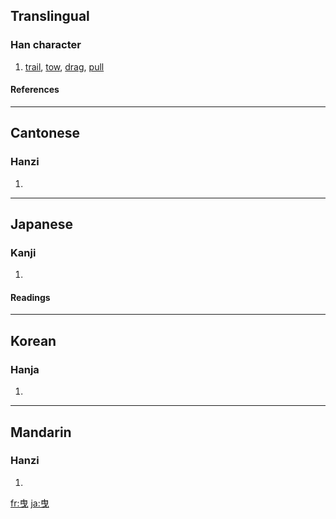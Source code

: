 {{see|曵}}

==Translingual==
===Han character===
{{Han char|rn=73|rad=曰|as=02|sn=6|four=5000<sub>6</sub>|canj=中田心 (LWP)}}
# [[trail]], [[tow]], [[drag]], [[pull]]
====References====
{{Han ref|kx=0502.040|dkj=14282|dj=0874.010|hdz=21486.050|uh=66F3|ud=26355|bh=A6B2|bd=42674}}

----
==Cantonese==
===Hanzi===
{{yue-hanzi|jyut=|y=yai6}}
# {{defn|Cantonese}}

----
==Japanese==
===Kanji===
{{ja-kanji|grade=|rs=曰02}}
# {{defn|Japanese}} 
====Readings====
{{ja-readings|on=[[えい]] (ei)|kun=[[ひく]] (hiku)}}

----
==Korean==
===Hanja===
{{ko-hanja|hangeul=예|eumhun=|rv=ye|mr=ye|y=yey}}
# {{defn|Korean}}

----
==Mandarin==
===Hanzi===
{{cmn-hanzi|pin=[[yè]] ([[ye4]]), [[yì]] ([[yi4]])|wg=yeh<sup>4</sup>, i<sup>4</sup>}}
# {{defn|Mandarin}}

[[fr:曳]]
[[ja:曳]]